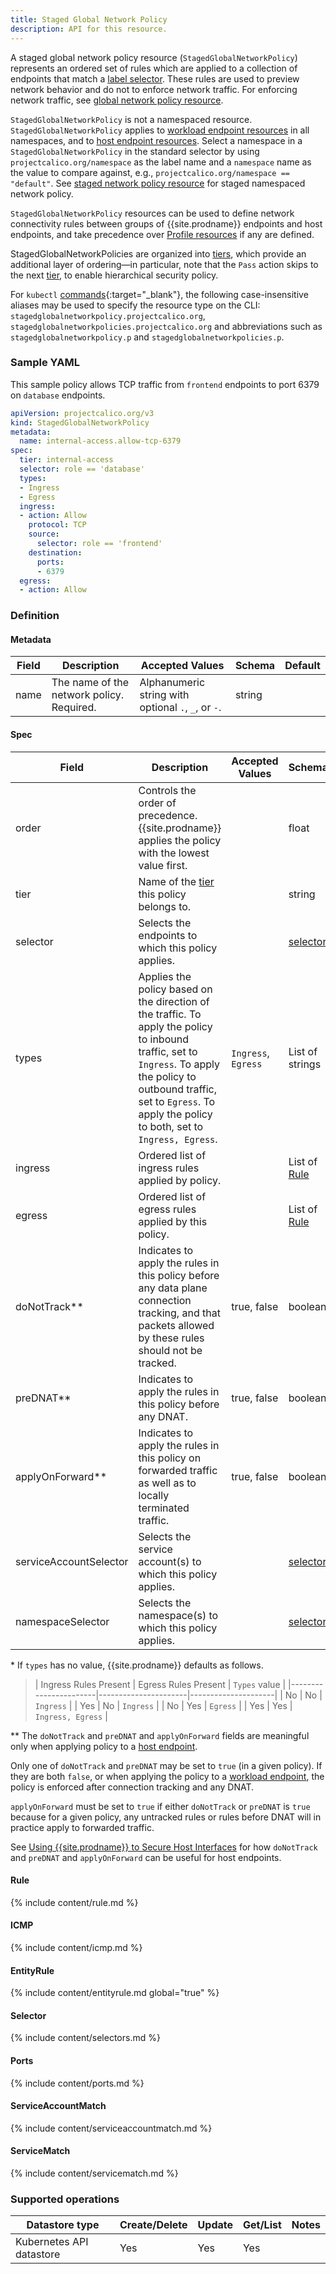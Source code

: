 ```yaml
---
title: Staged Global Network Policy
description: API for this resource.
---
```


A staged global network policy resource (`StagedGlobalNetworkPolicy`) represents an ordered set of rules which are applied
to a collection of endpoints that match a [label selector](#selector). These rules are used to preview network behavior and do
not to enforce network traffic. For enforcing network traffic, see [global network policy resource]({{site.baseurl}}/reference/resources/globalnetworkpolicy).

`StagedGlobalNetworkPolicy` is not a namespaced resource. `StagedGlobalNetworkPolicy` applies to [workload endpoint resources]({{site.baseurl}}/reference/resources/workloadendpoint) in all namespaces, and to [host endpoint resources]({{site.baseurl}}/reference/resources/hostendpoint).
Select a namespace in a `StagedGlobalNetworkPolicy` in the standard selector by using
`projectcalico.org/namespace` as the label name and a `namespace` name as the
value to compare against, e.g., `projectcalico.org/namespace == "default"`.
See [staged network policy resource]({{site.baseurl}}/reference/resources/stagednetworkpolicy) for staged namespaced network policy.

`StagedGlobalNetworkPolicy` resources can be used to define network connectivity rules between groups of {{site.prodname}} endpoints and host endpoints, and
take precedence over [Profile resources]({{site.baseurl}}/reference/resources/profile) if any are defined.

StagedGlobalNetworkPolicies are organized into [tiers]({{site.baseurl}}/reference/resources/tier), which provide an additional layer of ordering—in particular, note that the `Pass` action skips to the
next [tier]({{site.baseurl}}/reference/resources/tier), to enable hierarchical security policy.

For `kubectl` [commands](https://kubernetes.io/docs/reference/kubectl/overview/){:target="_blank"}, the following case-insensitive aliases
may be used to specify the resource type on the CLI:
`stagedglobalnetworkpolicy.projectcalico.org`, `stagedglobalnetworkpolicies.projectcalico.org` and abbreviations such as
`stagedglobalnetworkpolicy.p` and `stagedglobalnetworkpolicies.p`.

### Sample YAML

This sample policy allows TCP traffic from `frontend` endpoints to port 6379 on
`database` endpoints.

```yaml
apiVersion: projectcalico.org/v3
kind: StagedGlobalNetworkPolicy
metadata:
  name: internal-access.allow-tcp-6379
spec:
  tier: internal-access
  selector: role == 'database'
  types:
  - Ingress
  - Egress
  ingress:
  - action: Allow
    protocol: TCP
    source:
      selector: role == 'frontend'
    destination:
      ports:
      - 6379
  egress:
  - action: Allow
```

### Definition

#### Metadata

| Field | Description                               | Accepted Values                                     | Schema | Default |
|-------|-------------------------------------------|-----------------------------------------------------|--------|---------|
| name  | The name of the network policy. Required. | Alphanumeric string with optional `.`, `_`, or `-`. | string |         |

#### Spec

| Field              | Description                                                                                                                                           | Accepted Values | Schema                | Default |
|--------------------|-------------------------------------------------------------------------------------------------------------------------------------------------------|-----------------|-----------------------|---------|
| order              | Controls the order of precedence. {{site.prodname}} applies the policy with the lowest value first.                                                   |                 | float                 |         |
| tier               | Name of the [tier]({{site.baseurl}}/reference/resources/tier) this policy belongs to.                                                   |                 | string                 |  `default` |
| selector           | Selects the endpoints to which this policy applies.                                                                                                   |                 | [selector](#selector) | all()   |
| types              | Applies the policy based on the direction of the traffic. To apply the policy to inbound traffic, set to `Ingress`. To apply the policy to outbound traffic, set to `Egress`. To apply the policy to both, set to `Ingress, Egress`. | `Ingress`, `Egress`  | List of strings | Depends on presence of ingress/egress rules\* |
| ingress            | Ordered list of ingress rules applied by policy.                                                                                                      |                 | List of [Rule](#rule) |         |
| egress             | Ordered list of egress rules applied by this policy.                                                                                                  |                 | List of [Rule](#rule) |         |
| doNotTrack\*\*     | Indicates to apply the rules in this policy before any data plane connection tracking, and that packets allowed by these rules should not be tracked. | true, false     | boolean               | false   |
| preDNAT\*\*        | Indicates to apply the rules in this policy before any DNAT.                                                                                          | true, false     | boolean               | false   |
| applyOnForward\*\* | Indicates to apply the rules in this policy on forwarded traffic as well as to locally terminated traffic.                                            | true, false     | boolean               | false   |
| serviceAccountSelector | Selects the service account(s) to which this policy applies.                                                                                        |                 | [selector](#selector)  | all()   |
| namespaceSelector | Selects the namespace(s) to which this policy applies.                                                                                        |                 | [selector](#selector)  | all()   |

\* If `types` has no value, {{site.prodname}} defaults as follows.

>| Ingress Rules Present | Egress Rules Present | `Types` value       |
 |-----------------------|----------------------|---------------------|
 | No                    | No                   | `Ingress`           |
 | Yes                   | No                   | `Ingress`           |
 | No                    | Yes                  | `Egress`            |
 | Yes                   | Yes                  | `Ingress, Egress`   |

\*\* The `doNotTrack` and `preDNAT` and `applyOnForward` fields are meaningful
only when applying policy to a [host endpoint]({{site.baseurl}}/reference/resources/hostendpoint).

Only one of `doNotTrack` and `preDNAT` may be set to `true` (in a given policy). If they are both `false`, or when applying the policy to a
[workload endpoint]({{site.baseurl}}/reference/resources/workloadendpoint),
the policy is enforced after connection tracking and any DNAT.

`applyOnForward` must be set to `true` if either `doNotTrack` or `preDNAT` is
`true` because for a given policy, any untracked rules or rules before DNAT will
 in practice apply to forwarded traffic.

See [Using {{site.prodname}} to Secure Host Interfaces]({{site.baseurl}}/reference/host-endpoints/)
for how `doNotTrack` and `preDNAT` and `applyOnForward` can be useful for host endpoints.

#### Rule

{% include content/rule.md %}

#### ICMP

{% include content/icmp.md %}

#### EntityRule

{% include content/entityrule.md global="true" %}

#### Selector

{% include content/selectors.md %}

#### Ports

{% include content/ports.md %}

#### ServiceAccountMatch

{% include content/serviceaccountmatch.md %}

#### ServiceMatch

{% include content/servicematch.md %}

### Supported operations

| Datastore type           | Create/Delete | Update | Get/List | Notes
|--------------------------|---------------|--------|----------|------
| Kubernetes API datastore | Yes           | Yes    | Yes      |
